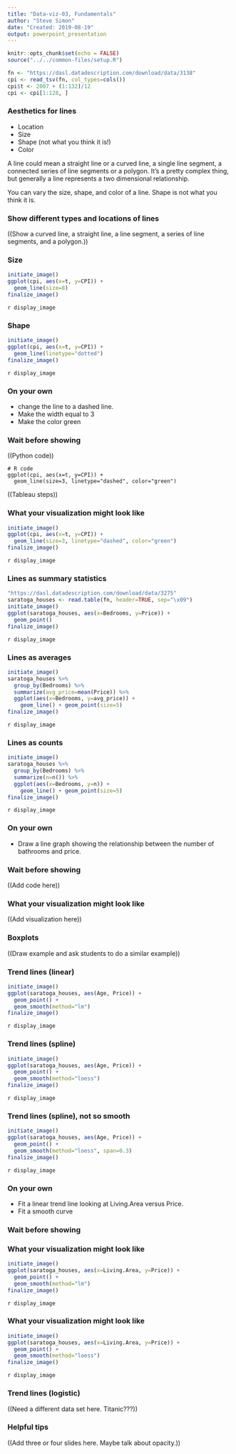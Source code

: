 ```yaml
---
title: "Data-viz-03, Fundamentals"
author: "Steve Simon"
date: "Created: 2019-08-19"
output: powerpoint_presentation
---
```


```r
knitr::opts_chunk$set(echo = FALSE)
source("../../common-files/setup.R")
```

```r
fn <- "https://dasl.datadescription.com/download/data/3138"
cpi <- read_tsv(fn, col_types=cols())
cpi$t <- 2007 + (1:132)/12
cpi <- cpi[1:128, ]
```

### Aesthetics for lines
+ Location
+ Size
+ Shape (not what you think it is!)
+ Color

<div class="notes">

A line could mean a straight line or a curved line, a single line segment, a connected series of line segments or a polygon. It's a pretty complex thing, but generally a line represents a two dimensional relationship.

You can vary the size, shape, and color of a line. Shape is not what you think it is.

</div>

### Show different types and locations of lines

((Show a curved line, a straight line, a line segment, a series of line segments, and a polygon.))

### Size

```r
initiate_image()
ggplot(cpi, aes(x=t, y=CPI)) +
  geom_line(size=8)
finalize_image()
```

`r display_image`

<div class="notes">



</div>

### Shape

```r
initiate_image()
ggplot(cpi, aes(x=t, y=CPI)) +
  geom_line(linetype="dotted")
finalize_image()
```

`r display_image`

<div class="notes">



</div>

### On your own
+ change the line to a dashed line.
+ Make the width equal to 3
+ Make the color green

### Wait before showing

((Python code))

```{}
# R code
ggplot(cpi, aes(x=t, y=CPI)) +
  geom_line(size=3, linetype="dashed", color="green")
```

((Tableau steps))

### What your visualization might look like

```r
initiate_image()
ggplot(cpi, aes(x=t, y=CPI)) +
  geom_line(size=3, linetype="dashed", color="green")
finalize_image()
```

`r display_image`

<div class="notes">



</div>


### Lines as summary statistics

```r
"https://dasl.datadescription.com/download/data/3275"
saratoga_houses <- read.table(fn, header=TRUE, sep="\x09")
initiate_image()
ggplot(saratoga_houses, aes(x=Bedrooms, y=Price)) +
  geom_point()
finalize_image()
```

`r display_image`

<div class="notes">



</div>

### Lines as averages

```r
initiate_image()
saratoga_houses %>%
  group_by(Bedrooms) %>%
  summarize(avg_price=mean(Price)) %>%
  ggplot(aes(x=Bedrooms, y=avg_price)) +
    geom_line() + geom_point(size=5)
finalize_image()
```

`r display_image`

<div class="notes">



</div>

### Lines as counts

```r
initiate_image()
saratoga_houses %>%
  group_by(Bedrooms) %>%
  summarize(n=n()) %>%
  ggplot(aes(x=Bedrooms, y=n)) +
    geom_line() + geom_point(size=5)
finalize_image()
```

`r display_image`

<div class="notes">



</div>

### On your own
+ Draw a line graph showing the relationship between the number of bathrooms and price.

### Wait before showing

((Add code here))

### What your visualization might look like

((Add visualization here))

### Boxplots

((Draw example and ask students to do a similar example))

### Trend lines (linear)

```r
initiate_image()
ggplot(saratoga_houses, aes(Age, Price)) +
  geom_point() +
  geom_smooth(method="lm")
finalize_image()
```

`r display_image`

<div class="notes">



</div>

### Trend lines (spline)

```r
initiate_image()
ggplot(saratoga_houses, aes(Age, Price)) +
  geom_point() +
  geom_smooth(method="loess")
finalize_image()
```

`r display_image`

<div class="notes">



</div>

### Trend lines (spline), not so smooth

```r
initiate_image()
ggplot(saratoga_houses, aes(Age, Price)) +
  geom_point() +
  geom_smooth(method="loess", span=0.3)
finalize_image()
```

`r display_image`

<div class="notes">



</div>

### On your own
+ Fit a linear trend line looking at Living.Area versus Price.
+ Fit a smooth curve

### Wait before showing

### What your visualization might look like

```r
initiate_image()
ggplot(saratoga_houses, aes(x=Living.Area, y=Price)) +
  geom_point() +
  geom_smooth(method="lm")
finalize_image()
```

`r display_image`

<div class="notes">



</div>


### What your visualization might look like

```r
initiate_image()
ggplot(saratoga_houses, aes(x=Living.Area, y=Price)) +
  geom_point() +
  geom_smooth(method="loess")
finalize_image()
```

`r display_image`

<div class="notes">



</div>

### Trend lines (logistic)

((Need a different data set here. Titanic???))

### Helpful tips

((Add three or four slides here. Maybe talk about opacity.))

